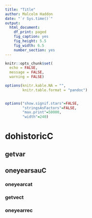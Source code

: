 ```yaml
--- 
title: "Title" 
author: Malcolm Haddon 
date: "`r Sys.time()`"  
output: 
  html_document:   
    df_print: paged    
    fig_caption: yes 
    fig_height: 5.5 
    fig_width: 6.5
    number_section: yes 
---  
```

  
```r
knitr::opts_chunk$set(  
  echo = FALSE,  
  message = FALSE,  
  warning = FALSE)  

options(knitr.kable.NA = "", 
        knitr.table.format = "pandoc")  
  

options("show.signif.stars"=FALSE,  
        "stringsAsFactors"=FALSE,   
        "max.print"=50000,          
        "width"=240)                
```  

 

# dohistoricC  

## getvar  

## oneyearsauC  

### oneyearcat 

### getvect 

### oneyearrec 


